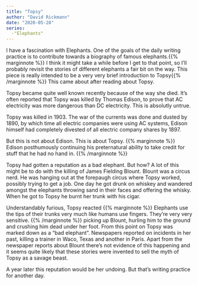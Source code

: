 ```yaml
---
title: "Topsy"
author: "David Rickmann"
date: "2020-05-28"
series:
  -"Elephants"
---
```



I have a fascination with Elephants.
One of the goals of the daily writing practice is to contribute towards a biography of famous elephants.{{% marginnote %}} I think it might take a while before I get to that point, so I'll probably revisit the stories of different elephants a fair bit on the way. This piece is really intended to be a very very brief introduction to Topsy{{% /marginnote %}}
This came about after reading about Topsy. 

Topsy became quite well known recently because of the way she died. It's often reported that Topsy was killed by Thomas Edison, to prove that AC electricity was more dangerous than DC electricity. This is absolutly untrue.

Topsy was killed in 1903.
The war of the currents was done and dusted by 1890, by which time all electric companies were using AC systems, Edison himself had completely divested of all electric company shares by 1897.

But this is not about Edison. This is about Topsy. {{% marginnote %}} Edison posthumously continuing his preternatural ability to take credit for stuff that he had no hand in. {{% /marginnote %}}

Topsy had gotten a reputation as a bad elephant. But how?
A lot of this might be to do with the killing of James Fielding Blount. Blount was a circus nerd. He was hanging out at the forepaugh circus where Topsy worked, possibly trying to get a job. One day he got drunk on whiskey and wandered amongst the elephants throwing sand in their faces and offering the whisky. When he got to Topsy he burnt her trunk with his cigar. 

Understandably furious, Topsy reacted {{% marginnote %}} Elephants use the tips of their trunks very much like humans use fingers. They're very very sensitive. {{% /marginnote %}} picking up Blount, hurling him to the ground and crushing him dead under her foot. From this point on Topsy was marked down as a "bad elephant". Newspapers reported on incidents in her past, killing a trainer in Waco, Texas and another in Paris. Apart from the newspaper reports about Blount there's not evidence of this happening and it seems quite likely that these stories were invented to sell the myth of Topsy as a savage beast. 

A year later this reputation would be her undoing. 
But that's writing practice for another day.